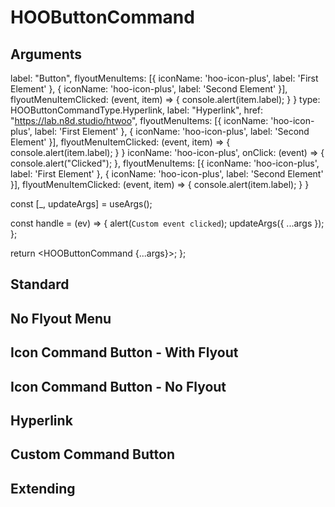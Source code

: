 
<Meta of={HooButtonCommandStories} />

# HOOButtonCommand

## Arguments

<ArgTypes of={HOOButtonCommand} />

  label: "Button",
  flyoutMenuItems: [{ iconName: 'hoo-icon-plus', label: 'First Element' }, { iconName: 'hoo-icon-plus', label: 'Second Element' }],
  flyoutMenuItemClicked: (event, item) => {
    console.alert(item.label);
  }
}
  type: HOOButtonCommandType.Hyperlink,
  label: "Hyperlink",
  href: "https://lab.n8d.studio/htwoo",
  flyoutMenuItems: [{ iconName: 'hoo-icon-plus', label: 'First Element' }, { iconName: 'hoo-icon-plus', label: 'Second Element' }],
  flyoutMenuItemClicked: (event, item) => {
    console.alert(item.label);
  }
}
  iconName: 'hoo-icon-plus',
  onClick: (event) => {
    console.alert("Clicked");
  },
  flyoutMenuItems: [{ iconName: 'hoo-icon-plus', label: 'First Element' }, { iconName: 'hoo-icon-plus', label: 'Second Element' }],
  flyoutMenuItemClicked: (event, item) => {
    console.alert(item.label);
  }
}

  const [_, updateArgs] = useArgs();

  const handle = (ev) => {
    alert(`Custom event clicked`);
    updateArgs({ ...args });
  };

  return <HOOButtonCommand {...args}><HOOAvatar size={HOOAvatarSize.Px32} imageSource="https://lab.n8d.studio/htwoo/htwoo-core/images/mug-shots/astronaut-mugshot-001.jpg" imageAlt="Placeholder Image" onClick={handle} /></HOOButtonCommand>;
};

## Standard

<Canvas>
  <Story of={HooButtonCommandStories.Standard} />
</Canvas>

## No Flyout Menu

<Canvas>
  <Story of={HooButtonCommandStories.StandardNoFlyoutMenu} />
</Canvas>

## Icon Command Button - With Flyout

<Canvas>
  <Story of={HooButtonCommandStories.IconCommand} />
</Canvas>

## Icon Command Button - No Flyout

<Canvas>
  <Story of={HooButtonCommandStories.IconCommandNoFlyoutMenu} />
</Canvas>

## Hyperlink

<Canvas>
  <Story of={HooButtonCommandStories.Hyperlink} />
</Canvas>

## Custom Command Button

<Canvas>
  <Story of={HooButtonCommandStories.CustomCommandButton} />
</Canvas>

## Extending

<Canvas>
  <Story of={HooButtonCommandStories.Extending} />
</Canvas>

